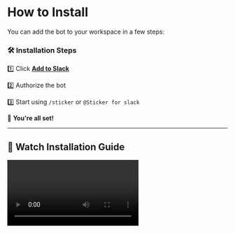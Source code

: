 # How to Install

You can add the bot to your workspace in a few steps:

### 🛠️ **Installation Steps**
1️⃣ Click **[Add to Slack](https://auth.stickersforslack.com)**

2️⃣ Authorize the bot

3️⃣ Start using `/sticker` or `@Sticker for slack`

🎉 **You're all set!**

---

## 🎥 **Watch Installation Guide**
<video src="/videos/install.webm" controls></video>
